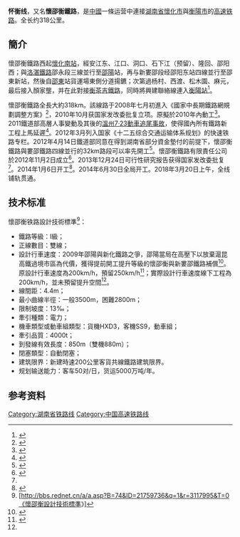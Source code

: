 {{Infobox rail system-route
|box_width=350px
|rail_name= 怀衡铁路
|other_name=
|name_bgcolor=
|banner_color=blue
|sec_banner_color=
|third_banner_color=
|logo_filename=
|image_width= 250px
|logo_bgcolor=
|logo_note=
|image=Huaihua-Shaoyang-Hengyang Railway near Nonglin, Chashan'ao (20181106135451).jpg
|imagesize=
|caption=怀邵衡铁路衡阳段（2018年11月）
|system_map=
|mapimage_width=
|map_bgcolor=
|locale= {{PRC}}
|service_type=[[高速铁路|高速铁路]]
|network=
|start=
|begin_operation=
|end_operation=
|operation_note=
|system_length= 310km
|length_in_operation=
|total_length=
|line_title= 线路
|lines= 2（[[双线铁路|复线铁路]]）
|stations= 
|route_title=
|main_route=
|secondary_route=
|branch_route=
|standard= [[国铁I级|I级铁路]]
|main_stations=
|ridership=
|fleet_size=
|max_speed= 200km/h
|track_gauge= 1435毫米（[[标准轨|标准轨]]）
|min_radius= 一般4000m、困难3500m
|max_grade= 13‰
|distance_between_mainlines= 4.6m
|block_signal= [[自动闭塞|自动闭塞]]
|engine= [[电气化铁路|电力]]
|rollingstock=[[和諧號|和諧號]]及[[复兴号电力动车组|復興號]]動車組、[[SS9|SS9]](客运)，[[HXD3|HXD3]](货运)
|depot=
|operator=
|franchise=
|hq=
|key_person=
|status=运营中
|website=
|collapsed=
|route_map={{怀衡铁路RDT}}
}}
'''怀衡线'''，又名'''懷邵衡鐵路'''，是[[中國|中國]]一條运营中連接[[湖南省|湖南省]][[懷化市|懷化市]]與[[衡陽市|衡陽市]]的[[高速铁路|高速铁路]]。全长约318公里。

==簡介==
懷邵衡鐵路西起[[懷化南站|懷化南站]]，經安江东、江口、洞口、石下江（预留）、隆回、邵阳西；與[[洛湛鐵路|洛湛鐵路]]邵永段三線並行至[[邵陽|邵陽]]站，再与新婁邵段经邵阳东站四線並行至邵東新站，然後自[[邵東|邵東]]站貨運場東側分道揚鑣；次第過杨村、西渡、松木園、麻元，最后接入顏家壟，并在此對接[[衡茶吉铁路|衡茶吉鐵路]]，同時將興建聯絡線連入[[衡陽站|衡陽站]]<ref name="#1">{{cite web |url=http://www.hnfgw.gov.cn/gmjj/jcss/47638.html |title=存档副本 |accessdate=2013-12-28 |deadurl=yes |archiveurl=https://web.archive.org/web/20131230231708/http://www.hnfgw.gov.cn/gmjj/jcss/47638.html |archivedate=2013-12-30 }}</ref>。

懷邵衡鐵路全長大約318km。該線路于2008年七月初進入《國家中長期鐵路網規劃調整方案》<ref>{{Cite web |url=http://news.0731fdc.com/fc/20087/31/20080731_09_1758_1.html |title=存档副本 |access-date=2008-10-22 |archive-date=2016-03-04 |archive-url=https://web.archive.org/web/20160304054937/http://news.0731fdc.com/fc/20087/31/20080731_09_1758_1.html |dead-url=no }}</ref>，2010年10月获国家发改委批复立项。原擬於2010年內動工<ref>{{Cite web |url=http://www.gov.cn/gzdt/2008-12/26/content_1188323.htm |title=存档副本 |access-date=2012-06-06 |archive-date=2018-03-28 |archive-url=https://web.archive.org/web/20180328231815/http://www.gov.cn/gzdt/2008-12/26/content_1188323.htm |dead-url=no }}</ref>。2011鐵道部高層人事變動及其後的[[2011年甬台温铁路列车追尾事故|溫州7·23動車追尾事故]]，使得國內所有鐵路新工程上馬延遲<ref>{{Cite web |url=http://paper.wenweipo.com/2012/03/28/FI1203280019.htm |title=存档副本 |access-date=2012-06-06 |archive-date=2016-03-04 |archive-url=https://web.archive.org/web/20160304055956/http://paper.wenweipo.com/2012/03/28/FI1203280019.htm |dead-url=no }}</ref>。2012年3月列入国家《十二五综合交通运输体系规划》的快速铁路专栏。2012年4月14日鐵道部同意在得到湖南省部分資金墊付的前提下，懷邵衡鐵路與婁邵鐵路四線並行的32km路段可以率先開工<ref>{{Cite web |url=http://www.sysfgw.gov.cn/view.asp?news_id=1450&classid=4&admin_clas=1 |title=存档副本 |access-date=2012-06-06 |archive-date=2015-05-07 |archive-url=https://web.archive.org/web/20150507020056/http://www.sysfgw.gov.cn/view.asp?news_id=1450&classid=4&admin_clas=1 |dead-url=yes }}</ref>。懷邵衡鐵路有限責任公司於2012年11月2日成立<ref>{{Cite web |url=http://www.hnaic.gov.cn/visit/socialservice/a/listEnterprise?marktype=1 |title=存档副本 |access-date=2012-11-30 |archive-url=https://web.archive.org/web/20121125021815/http://www.hnaic.gov.cn/visit/socialservice/a/listEnterprise?marktype=1 |archive-date=2012-11-25 |dead-url=yes }}</ref>。2013年12月24日可行性研究报告获得国家发改委批复<ref name="#1"/>。2014年1月6日开工<ref>{{Cite web |url=http://hunan.voc.com.cn/article/201401/201401061729299965.html |title=存档副本 |access-date=2014-01-06 |archive-date=2019-05-19 |archive-url=https://web.archive.org/web/20190519033121/http://hunan.voc.com.cn/article/201401/201401061729299965.html |dead-url=no }}</ref>。2014年6月30日全局开工。2018年3月20日上午，全线铺轨贯通。

== 技术标准 ==
懷邵衡铁路設計技術標準<ref>[http://bbs.rednet.cn/a/a.asp?B=74&ID=21759736&q=1&r=3117995&T=0《懷邵衡設計技術標準》]{{Dead link|date=2018年7月 |bot=InternetArchiveBot |fix-attempted=no }}</ref>：

*鐵路等級：I級；
*正線數目：雙線；
*設計行車速度：2009年邵陽與新化鐵路之爭，邵陽當局在高壓下以放棄滬昆高鐵過境市區為代價，獲得提前開工提升等級的懷邵衡與新婁邵鐵路補償<ref>{{Cite web |url=http://news.sina.com.cn/c/sd/2009-04-13/140117599861.shtml |title=存档副本 |access-date=2012-06-06 |archive-date=2020-04-04 |archive-url=https://web.archive.org/web/20200404222053/http://news.sina.com.cn/c/sd/2009-04-13/140117599861.shtml |dead-url=no }}</ref>。原設計行車速度為200km/h，預留250km/h<ref>{{Cite web |url=http://www.chnrailway.com/news/20091217/200912179502220376539.shtml |title=存档副本 |access-date=2010-02-08 |archive-date=2019-05-19 |archive-url=https://web.archive.org/web/20190519132554/http://www.chnrailway.com/news/20091217/200912179502220376539.shtml |dead-url=no }}</ref>；實際設計行車速度線下工程為200km/h，並未預留提升空間<ref name="#1"/>。
*線間距：4.4m；
*最小曲線半徑：一般3500m，困難2800m；
*限制坡度：13‰；
*牽引種類：電力；
*機車類型或動車組類型：貨機HXD3，客機SS9，動車組；
*牽引品質：4000t；
*到發線有效長度：850m（雙機880m）；
*閉塞類型：自動閉塞；
*建筑限界：新建時速200公里客貨共線鐵路建筑限界。
*规划输送能力：客车50对/日，货运5000万吨/年。

== 参考资料 ==
{{Reflist}}

{{怀衡铁路|Nocat}}
{{中国高速铁路}}
{{中国铁路}}

[[Category:湖南省铁路线|Category:湖南省铁路线]]
[[Category:中国高速铁路线|Category:中国高速铁路线]]